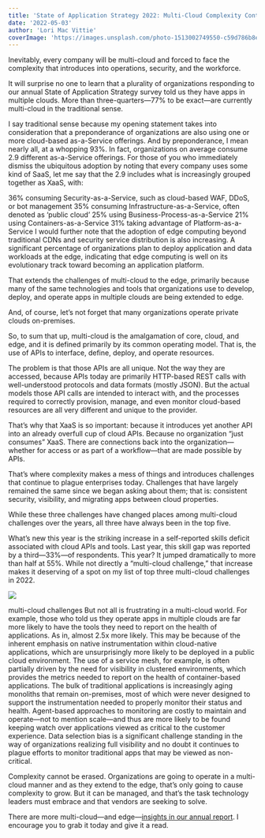 ```yaml
---
title: 'State of Application Strategy 2022: Multi-Cloud Complexity Continues'
date: '2022-05-03'
author: 'Lori Mac Vittie'
coverImage: 'https://images.unsplash.com/photo-1513002749550-c59d786b8e6c?ixlib=rb-1.2.1&ixid=MnwxMjA3fDB8MHxwaG90by1wYWdlfHx8fGVufDB8fHx8&auto=format&fit=crop&w=987&q=80'
---
```


Inevitably, every company will be multi-cloud and forced to face the complexity that introduces into operations, security, and the workforce.

It will surprise no one to learn that a plurality of organizations responding to our annual State of Application Strategy survey told us they have apps in multiple clouds. More than three-quarters—77% to be exact—are currently multi-cloud in the traditional sense.

I say traditional sense because my opening statement takes into consideration that a preponderance of organizations are also using one or more cloud-based as-a-Service offerings. And by preponderance, I mean nearly all, at a whopping 93%. In fact, organizations on average consume 2.9 different as-a-Service offerings. For those of you who immediately dismiss the ubiquitous adoption by noting that every company uses some kind of SaaS, let me say that the 2.9 includes what is increasingly grouped together as XaaS, with:

36% consuming Security-as-a-Service, such as cloud-based WAF, DDoS, or bot management
35% consuming Infrastructure-as-a-Service, often denoted as ‘public cloud’
25% using Business-Process-as-a-Service
21% using Containers-as-a-Service
31% taking advantage of Platform-as-a-Service
I would further note that the adoption of edge computing beyond traditional CDNs and security service distribution is also increasing. A significant percentage of organizations plan to deploy application and data workloads at the edge, indicating that edge computing is well on its evolutionary track toward becoming an application platform.

That extends the challenges of multi-cloud to the edge, primarily because many of the same technologies and tools that organizations use to develop, deploy, and operate apps in multiple clouds are being extended to edge.

And, of course, let’s not forget that many organizations operate private clouds on-premises.

So, to sum that up, multi-cloud is the amalgamation of core, cloud, and edge, and it is defined primarily by its common operating model. That is, the use of APIs to interface, define, deploy, and operate resources.

The problem is that those APIs are all unique. Not the way they are accessed, because APIs today are primarily HTTP-based REST calls with well-understood protocols and data formats (mostly JSON). But the actual models those API calls are intended to interact with, and the processes required to correctly provision, manage, and even monitor cloud-based resources are all very different and unique to the provider.

That’s why that XaaS is so important: because it introduces yet another API into an already overfull cup of cloud APIs. Because no organization “just consumes” XaaS. There are connections back into the organization—whether for access or as part of a workflow—that are made possible by APIs.

That’s where complexity makes a mess of things and introduces challenges that continue to plague enterprises today. Challenges that have largely remained the same since we began asking about them; that is: consistent security, visibility, and migrating apps between cloud properties.

While these three challenges have changed places among multi-cloud challenges over the years, all three have always been in the top five.

What’s new this year is the striking increase in a self-reported skills deficit associated with cloud APIs and tools. Last year, this skill gap was reported by a third—33%—of respondents. This year? It jumped dramatically to more than half at 55%. While not directly a “multi-cloud challenge,” that increase makes it deserving of a spot on my list of top three multi-cloud challenges in 2022.

![](https://www.f5.com/content/dam/f5-com/page-assets-en/home-en/company/blog/2022/multi-cloud%20challenges2022.jpg)

multi-cloud challenges
But not all is frustrating in a multi-cloud world. For example, those who told us they operate apps in multiple clouds are far more likely to have the tools they need to report on the health of applications. As in, almost 2.5x more likely. This may be because of the inherent emphasis on native instrumentation within cloud-native applications, which are unsurprisingly more likely to be deployed in a public cloud environment. The use of a service mesh, for example, is often partially driven by the need for visibility in clustered environments, which provides the metrics needed to report on the health of container-based applications. The bulk of traditional applications is increasingly aging monoliths that remain on-premises, most of which were never designed to support the instrumentation needed to properly monitor their status and health. Agent-based approaches to monitoring are costly to maintain and operate—not to mention scale—and thus are more likely to be found keeping watch over applications viewed as critical to the customer experience. Data selection bias is a significant challenge standing in the way of organizations realizing full visibility and no doubt it continues to plague efforts to monitor traditional apps that may be viewed as non-critical.

Complexity cannot be erased. Organizations are going to operate in a multi-cloud manner and as they extend to the edge, that’s only going to cause complexity to grow. But it can be managed, and that’s the task technology leaders must embrace and that vendors are seeking to solve.

There are more multi-cloud—and edge—[insights in our annual report](https://www.f5.com/state-of-application-strategy-report). I encourage you to grab it today and give it a read.
